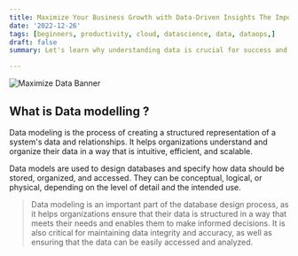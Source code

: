 ```yaml
---
title: Maximize Your Business Growth with Data-Driven Insights The Importance of Understanding Your Data for Success
date: '2022-12-26'
tags: [beginners, productivity, cloud, datascience, data, dataops,]
draft: false
summary: Let's learn why understanding data is crucial for success and how businesses can leverage it to their advantage.

---
```


<img className="inline" src="/static/images/Blog/data-model.png" alt="Maximize Data Banner" />

## What is Data modelling ?

Data modeling is the process of creating a structured representation of a system's data and relationships. It helps organizations understand and organize their data in a way that is intuitive, efficient, and scalable.

Data models are used to design databases and specify how data should be stored, organized, and accessed. They can be conceptual, logical, or physical, depending on the level of detail and the intended use.

> Data modeling is an important part of the database design process, as it helps organizations ensure that their data is structured in a way that meets their needs and enables them to make informed decisions. It is also critical for maintaining data integrity and accuracy, as well as ensuring that the data can be easily accessed and analyzed.